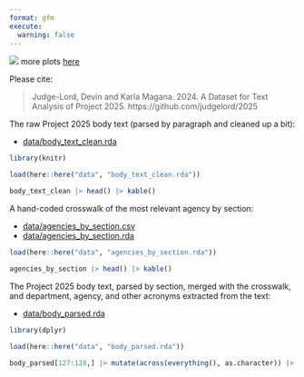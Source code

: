 ```yaml
---
format: gfm
execute:
  warning: false
---
```


![](docs/term_counts_files/figure-html/unnamed-chunk-1-1.png)
more plots [here](https://judgelord.github.io/2025/term_counts)


Please cite: 

> Judge-Lord, Devin and Karla Magana. 2024. A Dataset for Text Analysis of Project 2025. https://github.com/judgelord/2025


The raw Project 2025 body text (parsed by paragraph and cleaned up a bit): 

- [data/body_text_clean.rda](data/body_text_clean.rda)

```r
library(knitr)

load(here::here("data", "body_text_clean.rda"))

body_text_clean |> head() |> kable()
```


A hand-coded crosswalk of the most relevant agency by section: 

- [data/agencies_by_section.csv](data/agencies_by_section.csv)
- [data/agencies_by_section.rda](data/agencies_by_section.rda)

```r
load(here::here("data", "agencies_by_section.rda"))

agencies_by_section |> head() |> kable()
```

The Project 2025 body text, parsed by section, merged with the crosswalk, and department, agency, and other acronyms extracted from the text:

- [data/body_parsed.rda](data/body_parsed.rda)

```r
library(dplyr)

load(here::here("data", "body_parsed.rda"))

body_parsed[127:128,] |> mutate(across(everything(), as.character)) |> kable()
```


